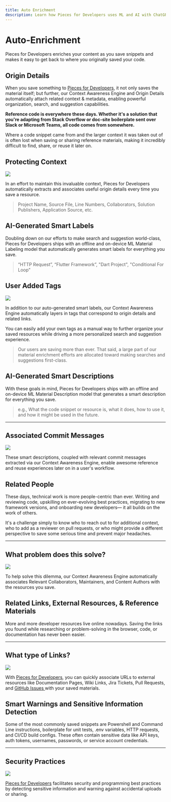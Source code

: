 ```yaml
---
title: Auto Enrichment
description: Learn how Pieces for Developers uses ML and AI with ChatGPT to enrich your code snippets.
---
```


<link rel="canonical" href="https://docs.pieces.app/features/auto-enrichment" />

# Auto-Enrichment
Pieces for Developers enriches your content as you save snippets and makes it easy to get back to where you originally saved your code.

## Origin Details
When you save something to <a target="_blank" href="{{ links.website.home }}">Pieces for Developers</a>, it not only saves the material itself; but further, our Context Awareness Engine and Origin Details automatically attach related context & metadata, enabling powerful organization, search, and suggestion capabilities.

**Reference code is everywhere these days. Whether it's a solution that you're adapting from Stack Overflow or doc-site boilerplate sent over Slack or Microsoft Teams, all code comes from somewhere.**

Where a code snippet came from and the larger context it was taken out of is often lost when saving or sharing reference materials, making it incredibly difficult to find, share, or reuse it later on.


## Protecting Context

<Image zoom src="https://storage.googleapis.com/pieces_static_resources/pfd_wiki/PFD_ORIGIN.gif" />

In an effort to maintain this invaluable context, Pieces for Developers automatically extracts and associates useful origin details every time you save a resource.

> Project Name, Source File, Line Numbers, Collaborators, Solution Publishers, Application Source, etc.

## AI-Generated Smart Labels
Doubling down on our efforts to make search and suggestion world-class, Pieces for Developers ships with an offline and on-device ML Material Labeling model that automatically generates smart labels for everything you save.

> “HTTP Request”, “Flutter Framework”, "Dart Project", "Conditional For Loop"


## User Added Tags

<Image zoom src="https://storage.googleapis.com/pieces_static_resources/pfd_wiki/AI_GENERATED_SMART_CONTEXT.gif" />

In addition to our auto-generated smart labels, our Context Awareness Engine automatically layers in tags that correspond to origin details and related links.

You can easily add your own tags as a manual way to further organize your saved resources while driving a more personalized search and suggestion experience.

> Our users are saving more than ever. That said, a large part of our material enrichment efforts are allocated toward making searches and suggestions first-class.


## AI-Generated Smart Descriptions
With these goals in mind, Pieces for Developers ships with an offline and on-device ML Material Description model that generates a smart description for everything you save.

> e.g., What the code snippet or resource is, what it does, how to use it, and how it might be used in the future.

---

## Associated Commit Messages

<Image zoom src="https://storage.googleapis.com/pieces_static_resources/vs_code_marketplace/GIFs/SMART_DESCRIPTION.gif" />

These smart descriptions, coupled with relevant commit messages extracted via our Context Awareness Engine, enable awesome reference and reuse experiences later on in a user's workflow.



## Related People
These days, technical work is more people-centric than ever. Writing and reviewing code, upskilling on ever-evolving best practices, migrating to new framework versions, and onboarding new developers— it all builds on the work of others.

It's a challenge simply to know who to reach out to for additional context, who to add as a reviewer on pull requests, or who might provide a different perspective to save some serious time and prevent major headaches.

---

## What problem does this solve?

<Image zoom src="https://storage.googleapis.com/pieces_static_resources/pfd_wiki/RELATED_PEOPLE.gif" />

To help solve this dilemma, our Context Awareness Engine automatically associates Relevant Collaborators, Maintainers, and Content Authors with the resources you save.


## Related Links, External Resources, & Reference Materials
More and more developer resources live online nowadays. Saving the links you found while researching or problem-solving in the browser, code, or documentation has never been easier.

---

## What type of Links?

<Image zoom src="https://storage.googleapis.com/pieces_static_resources/pfd_wiki/RELATED_LINKS_EXTERNAL_RESOURCES.gif" />

With <a target="_blank" href="{{ links.website.home }}">Pieces for Developers</a>, you can quickly associate URLs to external resources like Documentation Pages, Wiki Links, Jira Tickets, Pull Requests, and <a target="_blank" href="{{ links.internal.personalized_link_sharing.share_via_github_gist }}">GitHub Issues </a>with your saved materials.


## Smart Warnings and Sensitive Information Detection
Some of the most commonly saved snippets are Powershell and Command Line instructions, boilerplate for unit tests, .env variables, HTTP requests, and CI/CD build configs. These often contain sensitive data like API keys, auth tokens, usernames, passwords, or service account credentials.

---

## Security Practices

<Image zoom src="https://storage.googleapis.com/pieces_static_resources/pfd_wiki/SENSITIVE.gif" />

<a target="_blank" href="https://pieces.app">Pieces for Developers</a> facilitates security and programming best practices by detecting sensitive information and warning against accidental uploads or sharing.

